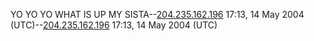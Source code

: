 YO YO YO WHAT IS UP MY SISTA--[[User:204.235.162.196|204.235.162.196]] 17:13, 14 May 2004 (UTC)--[[User:204.235.162.196|204.235.162.196]] 17:13, 14 May 2004 (UTC)